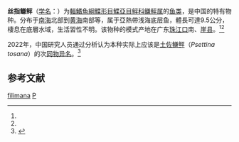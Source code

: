 {{Speciesbox
| taxon = Psettina filimana
| status = NE
| status_system = IUCN3.1
| binomial_authority = [[李思忠_(鱼类学家)|Li]] & Wang, 1982<ref name='id8669'>{{cite web| url =http://www.bioinfo.cn/db05/BjdwSpecies.php?action=view&id=8669| title =丝指鳒鲆| work =《中国动物物种编目数据库》| publisher =中国科学院微生物研究所| author =中国科学院动物研究所| accessdate =2009-04-16| deadurl =yes| archiveurl =https://web.archive.org/web/20160305061753/http://www.bioinfo.cn/db05/BjdwSpecies.php?action=view&id=8669| archivedate =2016-03-05}}</ref><ref  name=fishbase>{{FishBase species | genus = Psettina | species = filimana | month = 01| year = 2016}}</ref>
| synonyms = *''Psettina filimanus, Li & Wang, 1981''
}}

'''丝指鳒鲆'''（[[学名|学名]]：{{lang|la|''Psettina filimana''}}）为[[輻鰭魚綱|輻鰭魚綱]][[鰈形目|鰈形目]][[鰈亞目|鰈亞目]][[鲆科|鲆科]][[鳒鲆属|鳒鲆属]]的[[鱼类|鱼类]]，是中国的特有物种。分布于[[南海|南海]]北部到[[黄海|黄海]]南部等，属于亞熱帶浅海底层鱼，體長可達9.5公分，棲息在底層水域，生活習性不明。该物种的模式产地在广东[[珠江口|珠江口]]南、[[崖县|崖县]]。<ref name='id8669'/><ref name='fishbase'/>

2022年，中国研究人员通过分析认为本种实际上应该是[[土佐鳒鲆|土佐鳒鲆]]（''Psettina tosana''）的次[[同物异名|同物异名]]。<ref name="张少秋">{{cite journal |author1=张少秋 |coauthors=孔晓瑜 |title=土佐鳒鲆（''Psettina tosana''）——中国大陆新记录种和丝指鳒鲆 （''P. filimana''）的有效性厘定[J] |journal=动物学杂志 |date=2022 |volume=57 |issue=2 |pages=269-276 |doi=10.13859/j.cjz.202202012 |url=http://dwxzz.ioz.ac.cn/ch/reader/create_pdf.aspx?file_no=21231&flag=1&journal_id=dwxb&year_id=2022 |accessdate=2022-04-07 |archive-date=2022-04-07 |archive-url=https://web.archive.org/web/20220407020206/http://dwxzz.ioz.ac.cn/ch/reader/create_pdf.aspx?file_no=21231&flag=1&journal_id=dwxb&year_id=2022 }}</ref>

== 参考文献 ==
{{reflist}}

{{Taxonbar}}

[[Category:鳒鲆属|filimana]]
[[Category:1982年描述的鱼类|P]]